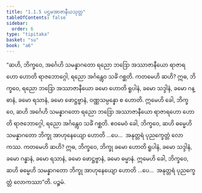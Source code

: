 ```yaml
---
title: "1.1.5 ပဌမအာဇာနီယသုတ္တ"
tableOfContents: false
sidebar:
  order: 6
type: "tipitaka"
basket: "su"
book: "a6"
---
```



<DynamicBreadcrumb />

<Division number="5" book="a6">

<Paragraph number="18" book="a6">
“ဆဟိ, ဘိက္ခဝေ, အင်္ဂေဟိ သမန္နာဂတော ရညော ဘဒြော အဿာဇာနီယော ရာဇာရဟော ဟောတိ ရာဇဘောဂ္ဂေါ, ရညော အင်္ဂန္တွေဝ သင်္ခံ ဂစ္ဆတိ.
</Paragraph>

<Paragraph number="19" book="a6">
ကတမေဟိ ဆဟိ? ဣဓ, ဘိက္ခဝေ, ရညော ဘဒြော အဿာဇာနီယော ခမော ဟောတိ ရူပါနံ, ခမော သဒ္ဒါနံ, ခမော ဂန္ဓာနံ, ခမော ရသာနံ, ခမော ဖောဋ္ဌဗ္ဗာနံ, ဝဏ္ဏသမ္ပန္နော စ ဟောတိ. ဣမေဟိ ခေါ, ဘိက္ခဝေ, ဆဟိ အင်္ဂေဟိ သမန္နာဂတော ရညော ဘဒြော အဿာဇာနီယော ရာဇာရဟော ဟောတိ ရာဇဘောဂ္ဂေါ, ရညော အင်္ဂန္တွေဝ သင်္ခံ ဂစ္ဆတိ.
</Paragraph>

<Paragraph number="20" book="a6">
ဧဝမေဝံ ခေါ, ဘိက္ခဝေ, ဆဟိ ဓမ္မေဟိ သမန္နာဂတော ဘိက္ခု အာဟုနေယျော ဟောတိ …ပေ…  အနုတ္တရံ ပုညက္ခေတ္တံ လောကဿ. ကတမေဟိ ဆဟိ? ဣဓ, ဘိက္ခဝေ, ဘိက္ခု ခမော ဟောတိ ရူပါနံ, ခမော သဒ္ဒါနံ, ခမော ဂန္ဓာနံ, ခမော ရသာနံ, ခမော ဖောဋ္ဌဗ္ဗာနံ, ခမော ဓမ္မာနံ. ဣမေဟိ ခေါ, ဘိက္ခဝေ, ဆဟိ ဓမ္မေဟိ သမန္နာဂတော ဘိက္ခု အာဟုနေယျော ဟောတိ …ပေ…  အနုတ္တရံ ပုညက္ခေတ္တံ လောကဿာ”တိ.

</Paragraph>
</Division>

<Paragraph number="21" type="center" book="a6">
ပဉ္စမံ.
</Paragraph>